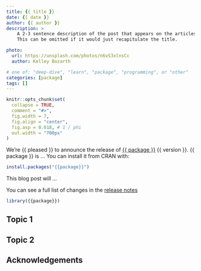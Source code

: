 ```yaml
---
title: {{ title }}
date: {{ date }}
author: {{ author }}
description: >
    A 2-3 sentence description of the post that appears on the articles page.
    This can be omitted if it would just recapitulate the title.

photo:
  url: https://unsplash.com/photos/n6vS3xlnsCc
  author: Kelley Bozarth

# one of: "deep-dive", "learn", "package", "programming", or "other"
categories: [package] 
tags: []
---
```


<!--
TODO:
* [ ] Pick category and tags (see existing with `post_tags()`)
* [ ] Find photo & update yaml metadata
* [ ] Create 300 x 300 `thumb-sq.jpg`
* [ ] Create 200 x >1000 `thumb-wd.jpg`
* [ ] `use_tidy_thanks("{{ github_org }}/{{ package }}")`
-->

```r
knitr::opts_chunk$set(
  collapse = TRUE, 
  comment = "#>", 
  fig.width = 7, 
  fig.align = "center",
  fig.asp = 0.618, # 1 / phi
  out.width = "700px"
)
```

We're {{ pleased }} to announce the release of [{{ package }}]({{ home }}) {{ version }}. {{ package }} is ... You can install it from CRAN with:

```r
install.packages("{{package}}")
```

This blog post will ...

You can see a full list of changes in the [release notes]({{ github_release }})

```r
library({{package}})
```

## Topic 1

## Topic 2

## Acknowledgements

<!--
* `use_tidy_thanks("{{ github_org }}/{{ package }}")`
-->

